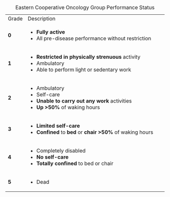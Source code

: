 : Eastern Cooperative Oncology Group Performance Status

+-------+-------------------------------------------------------------+
| Grade | Description                                                 |
+-------+-------------------------------------------------------------+
| **0** | * **Fully active**                                          |
|       | * All pre-disease performance without restriction           |
+-------+-------------------------------------------------------------+
| **1** | * **Restricted in physically strenuous** activity           |
|       | * Ambulatory                                                |
|       | * Able to perform light or sedentary work                   |
+-------+-------------------------------------------------------------+
| **2** | * Ambulatory                                                |
|       | * Self-care                                                 |
|       | * **Unable to carry out any work** activities               |
|       | * **Up >50%** of waking hours                               |
+-------+-------------------------------------------------------------+
| **3** | * **Limited self-care**                                     |
|       | * **Confined** to **bed** or **chair >50%** of waking hours |
+-------+-------------------------------------------------------------+
| **4** | * Completely disabled                                       |
|       | * **No self-care**                                          |
|       | * **Totally confined** to bed or chair                      |
+-------+-------------------------------------------------------------+
| **5** | * Dead                                                        |
+-------+-------------------------------------------------------------+
